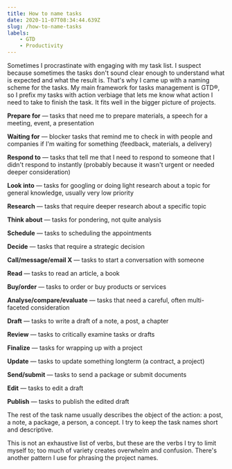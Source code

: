 ```yaml
---
title: How to name tasks
date: 2020-11-07T08:34:44.639Z
slug: /how-to-name-tasks
labels:
    - GTD
    - Productivity
---
```


Sometimes I procrastinate with engaging with my task list. I suspect because sometimes the tasks don't sound clear enough to understand what is expected and what the result is. That's why I came up with a naming scheme for the tasks. My main framework for tasks management is GTD®, so I prefix my tasks with action verbiage that lets me know what action I need to take to finish the task. It fits well in the bigger picture of projects. 

**Prepare for** — tasks that need me to prepare materials, a speech for a meeting, event, a presentation

**Waiting for** — blocker tasks that remind me to check in with people and companies if I'm waiting for something (feedback, materials, a delivery)

**Respond to** — tasks that tell me that I need to respond to someone that I didn't respond to instantly (probably because it wasn't urgent or needed deeper consideration)

**Look into** — tasks for googling or doing light research about a topic for general knowledge, usually very low priority

**Research** — tasks that require deeper research about a specific topic

**Think about** — tasks for pondering, not quite analysis

**Schedule** — tasks to scheduling the appointments

**Decide** — tasks that require a strategic decision 

**Call/message/email X** — tasks to start a conversation with someone

**Read** — tasks to read an article, a book

**Buy/order** — tasks to order or buy products or services

**Analyse/compare/evaluate** — tasks that need a careful, often multi-faceted consideration

**Draft** — tasks to write a draft of a note, a post, a chapter

**Review** — tasks to critically examine tasks or drafts

**Finalize** — tasks for wrapping up with a project

**Update** — tasks to update something longterm (a contract, a project)

**Send/submit** — tasks to send a package or submit documents 

**Edit** — tasks to edit a draft

**Publish** — tasks to publish the edited draft 

The rest of the task name usually describes the object of the action: a post, a note, a package, a person, a concept. I try to keep the task names short and descriptive. 

This is not an exhaustive list of verbs, but these are the verbs I try to limit myself to; too much of variety creates overwhelm and confusion. There's another pattern I use for phrasing the project names.